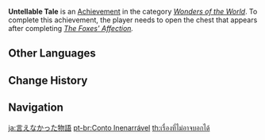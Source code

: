 {{Achievement Infobox
|title        = 
|id           = 81039
|order id     = 1040
|category     = Wonders of the World
|description  = Make an unexpected friend in an unexpected location.
|requirements = Complete ''[[The Foxes' Affection]].''
|primogems    = 5
|tracking     = 
|hidden       = 1
|topic        = 
|type         = Exploration
}}
'''Untellable Tale''' is an [[Achievement]] in the category ''[[Wonders of the World]]''. To complete this achievement, the player needs to open the chest that appears after completing ''[[The Foxes' Affection]].''
<!--
==Trivia==

==Video Guides==
{{EVT
|video1   = 
|caption1 = 
}}
-->
==Other Languages==
{{Other Languages
|en      = Untellable Tale
|zhs     = 没能讲出的故事
|zhs_rm  = Méinéng Jiǎngchū de Gùshì
|zht     = 沒能講出的故事
|zht_rm  = Méinéng Jiǎngchū de Gùshì
|zh_tl   = The Story Unable to Be Told
|ja      = 言えなかった物語
|ja_rm   = Ienakatta Monogatari
|ja_tl   = The Story That Couldn't Be Told
|ko      = 말하지 못한 이야기
|ko_rm   = Maraji Motan Iyagi
|ko_tl   = Untellable Story
|es      = Lo que nunca se contó
|es_tl   = 
|fr      = L'histoire jamais contée
|fr_tl   = The Never-Told Story
|ru      = История, которую нельзя рассказать
|ru_tl   = Story Which Must Not Be Told
|th      = เรื่องที่ไม่อาจบอกได้
|th_rm   = 
|th_tl   = 
|vi      = Câu chuyện không thể kể
|vi_tl   = 
|de      = Nicht erzählte Geschichte
|de_tl   = Not Told Tale
|id      = Kisah yang Tak Boleh Diceritakan
|id_tl   = Tale that Cannot Be Told
|pt      = Conto Inenarrável
|pt_tl   = 
|tr      = Anlatılmaz Hikaye
|tr_tl   = 
|it      = La storia non raccontata
|it_tl   = 
}}

==Change History==
{{Change History|1.2}}
<!--
==References==
{{Reflist}}
-->
==Navigation==
{{Achievement Navbox|Wonders of the World|Exploration}}

[[ja:言えなかった物語]]
[[pt-br:Conto Inenarrável]]
[[th:เรื่องที่ไม่อาจบอกได้]]
